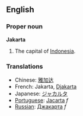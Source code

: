 {{wikipedia}}
==English==
===Proper noun===
'''Jakarta'''

#The capital of [[Indonesia]].

===Translations===
*Chinese: [[雅加达]]
*French: Jakarta, [[Djakarta]]
*Japanese: [[ジャカルタ]]
*[[Portuguese]]: [[Jacarta]] ''f''
*[[Russian]]: [[Джакарта]] ''f''